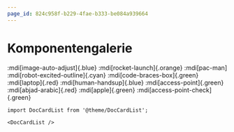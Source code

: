 ```yaml
---
page_id: 824c958f-b229-4fae-b333-be084a939664
---
```


# Komponentengalerie

:mdi[image-auto-adjust]{.blue} :mdi[rocket-launch]{.orange} :mdi[pac-man] :mdi[robot-excited-outline]{.cyan} :mdi[code-braces-box]{.green} :mdi[laptop]{.red} :mdi[human-handsup]{.blue} :mdi[access-point]{.green} :mdi[abjad-arabic]{.red} :mdi[apple]{.green} :mdi[access-point-check]{.green}&#x20;

```mdx-code-block
import DocCardList from '@theme/DocCardList';

<DocCardList />
```